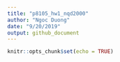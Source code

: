 ```yaml
---
title: "p8105_hw1_nqd2000"
author: "Ngoc Duong"
date: "9/20/2019"
output: github_document
---
```


```r
knitr::opts_chunk$set(echo = TRUE)




```
